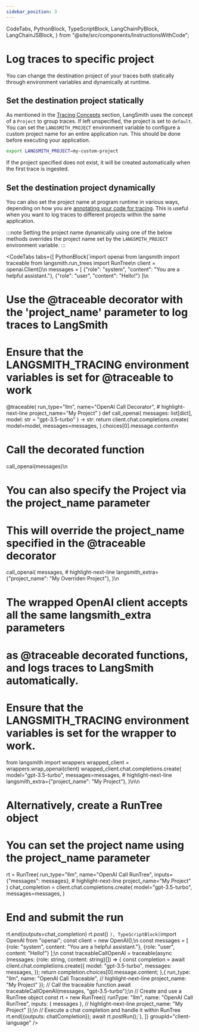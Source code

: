 ```yaml
---
sidebar_position: 3
---
```


  CodeTabs,
  PythonBlock,
  TypeScriptBlock,
  LangChainPyBlock,
  LangChainJSBlock,
} from "@site/src/components/InstructionsWithCode";

# Log traces to specific project

You can change the destination project of your traces both statically through environment variables and dynamically at runtime.

## Set the destination project statically

As mentioned in the [Tracing Concepts](/concepts/tracing#projects) section, LangSmith uses the concept of a `Project` to group traces. If left unspecified, the project is set to `default`. You can set the `LANGSMITH_PROJECT` environment variable to configure a custom project name for an entire application run. This should be done before executing your application.

```bash
export LANGSMITH_PROJECT=my-custom-project
```

If the project specified does not exist, it will be created automatically when the first trace is ingested.

## Set the destination project dynamically

You can also set the project name at program runtime in various ways, depending on how you are [annotating your code for tracing](./annotate_code). This is useful when you want to log traces to different projects within the same application.

:::note
Setting the project name dynamically using one of the below methods overrides the project name set by the `LANGSMITH_PROJECT` environment variable.
:::

<CodeTabs
  tabs={[
    PythonBlock(`import openai
from langsmith import traceable
from langsmith.run_trees import RunTree\n
client = openai.Client()\n
messages = [
    {"role": "system", "content": "You are a helpful assistant."},
    {"role": "user", "content": "Hello!"}
]\n
# Use the @traceable decorator with the 'project_name' parameter to log traces to LangSmith
# Ensure that the LANGSMITH_TRACING environment variables is set for @traceable to work
@traceable(
    run_type="llm",
    name="OpenAI Call Decorator",
    # highlight-next-line
    project_name="My Project"
)
def call_openai(
    messages: list[dict], model: str = "gpt-3.5-turbo"
) -> str:
    return client.chat.completions.create(
        model=model,
        messages=messages,
    ).choices[0].message.content\n
# Call the decorated function
call_openai(messages)\n
# You can also specify the Project via the project_name parameter
# This will override the project_name specified in the @traceable decorator
call_openai(
    messages,
    # highlight-next-line
    langsmith_extra={"project_name": "My Overriden Project"},
)\n
# The wrapped OpenAI client accepts all the same langsmith_extra parameters
# as @traceable decorated functions, and logs traces to LangSmith automatically.
# Ensure that the LANGSMITH_TRACING environment variables is set for the wrapper to work.
from langsmith import wrappers
wrapped_client = wrappers.wrap_openai(client)
wrapped_client.chat.completions.create(
    model="gpt-3.5-turbo",
    messages=messages,
    # highlight-next-line
    langsmith_extra={"project_name": "My Project"},
)\n\n
# Alternatively, create a RunTree object
# You can set the project name using the project_name parameter
rt = RunTree(
    run_type="llm",
    name="OpenAI Call RunTree",
    inputs={"messages": messages},
    # highlight-next-line
    project_name="My Project"
)
chat_completion = client.chat.completions.create(
    model="gpt-3.5-turbo",
    messages=messages,
)
# End and submit the run
rt.end(outputs=chat_completion)
rt.post()
`),
    TypeScriptBlock(`import OpenAI from "openai";
const client = new OpenAI();\n
const messages = [
    {role: "system", content: "You are a helpful assistant."},
    {role: "user", content: "Hello!"}
];\n
const traceableCallOpenAI = traceable(async (messages: {role: string, content: string}[]) => {
    const completion = await client.chat.completions.create({
        model: "gpt-3.5-turbo",
        messages: messages,
    });
    return completion.choices[0].message.content;
},{
    run_type: "llm",
    name: "OpenAI Call Traceable",
    // highlight-next-line
    project_name: "My Project"
});
// Call the traceable function
await traceableCallOpenAI(messages, "gpt-3.5-turbo");\n
// Create and use a RunTree object
const rt = new RunTree({
    runType: "llm",
    name: "OpenAI Call RunTree",
    inputs: { messages },
    // highlight-next-line
    project_name: "My Project"
});\n
// Execute a chat completion and handle it within RunTree
rt.end({outputs: chatCompletion});
await rt.postRun();`),
  ]}
  groupId="client-language"
/>
